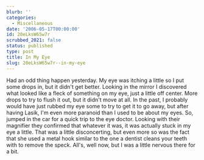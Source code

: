```yaml
---
blurb: ''
categories:
  - Miscellaneous
date: '2006-05-17T00:00:00'
id: 20eLksW65w7r
scrubbed_2021: false
status: published
type: post
title: In My Eye
slug: 20eLksW65w7r--in-my-eye
---
```


Had an odd thing happen yesterday. My eye was itching a little so I
put some drops in, but it didn't get better. Looking in the mirror
I discovered what looked like a fleck of something on my eye, just
a little off center. More drops to try to flush it out, but it
didn't move at all. In the past, I probably would have just rubbed
my eye some to try to get it to go away, but after having Lasik,
I'm even more paranoid than I used to be about my eyes. So, jumped
in the car for a quick trip to the eye doctor. Looking with their
magnifier they confirmed that whatever it was, it was actually
stuck in my eye a little. That was a little disconcerting, but even
more so was the fact that she used a metal hook similar to the one
a dentist cleans your teeth with to remove the speck. All's, well
now, but I was a little nervous there for a bit.
